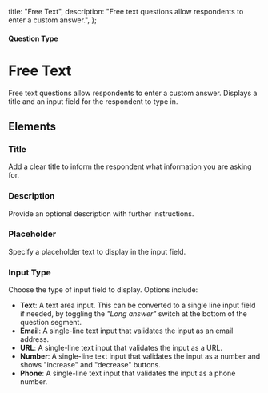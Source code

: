 
  title: "Free Text",
  description: "Free text questions allow respondents to enter a custom answer.",
};

#### Question Type

# Free Text

Free text questions allow respondents to enter a custom answer. Displays a title and an input field for the respondent to type in.

<SurveyEmbed surveyUrl="https://app.formbricks.com/s/cm2b2eftv000012b0l3htbu0a" />

## Elements
<MdxImage
  src={FreeText}
  alt="Overview of Free Text question type"
  quality="100"
  className="max-w-full rounded-lg sm:max-w-3xl"
/>

### Title
Add a clear title to inform the respondent what information you are asking for.

### Description
Provide an optional description with further instructions.

### Placeholder
Specify a placeholder text to display in the input field.

### Input Type

Choose the type of input field to display. Options include:

- **Text**: A text area input. This can be converted to a single line input field if needed, by toggling the _"Long answer"_ switch at the bottom of the question segment.
- **Email**: A single-line text input that validates the input as an email address.
- **URL**: A single-line text input that validates the input as a URL.
- **Number**: A single-line text input that validates the input as a number and shows "increase" and "decrease" buttons.
- **Phone**: A single-line text input that validates the input as a phone number.
